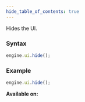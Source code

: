```yaml
---
hide_table_of_contents: true
---
```



Hides the UI.

### Syntax

```js
engine.ui.hide();
```

### Example

```js
engine.ui.hide();
```

**Available on:** <ClientTag />
